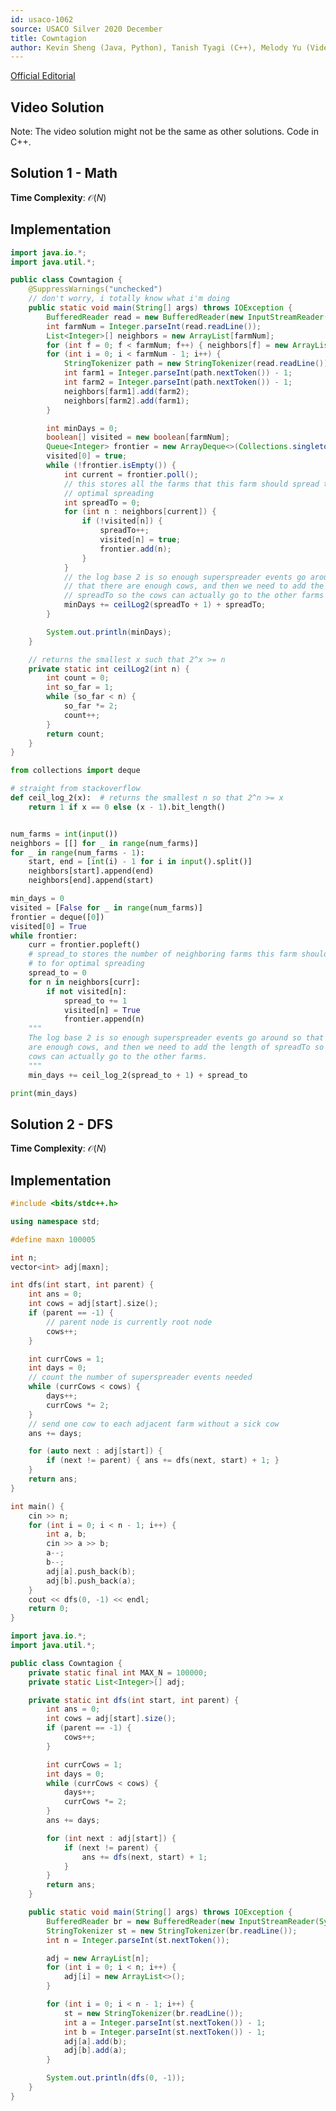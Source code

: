 ```yaml
---
id: usaco-1062
source: USACO Silver 2020 December
title: Cowntagion
author: Kevin Sheng (Java, Python), Tanish Tyagi (C++), Melody Yu (Video), David (Java Sol 2)
---
```


[Official Editorial](http://www.usaco.org/current/data/sol_prob1_silver_dec20.html)

## Video Solution

Note: The video solution might not be the same as other solutions. Code in C++.

<YouTube id="8gZY9ARwLVI" />

## Solution 1 - Math

**Time Complexity**: $\mathcal O(N)$

## Implementation

<LanguageSection>

<JavaSection>

```java
import java.io.*;
import java.util.*;

public class Cowntagion {
	@SuppressWarnings("unchecked")
	// don't worry, i totally know what i'm doing
	public static void main(String[] args) throws IOException {
		BufferedReader read = new BufferedReader(new InputStreamReader(System.in));
		int farmNum = Integer.parseInt(read.readLine());
		List<Integer>[] neighbors = new ArrayList[farmNum];
		for (int f = 0; f < farmNum; f++) { neighbors[f] = new ArrayList<>(); }
		for (int i = 0; i < farmNum - 1; i++) {
			StringTokenizer path = new StringTokenizer(read.readLine());
			int farm1 = Integer.parseInt(path.nextToken()) - 1;
			int farm2 = Integer.parseInt(path.nextToken()) - 1;
			neighbors[farm1].add(farm2);
			neighbors[farm2].add(farm1);
		}

		int minDays = 0;
		boolean[] visited = new boolean[farmNum];
		Queue<Integer> frontier = new ArrayDeque<>(Collections.singletonList(0));
		visited[0] = true;
		while (!frontier.isEmpty()) {
			int current = frontier.poll();
			// this stores all the farms that this farm should spread to for
			// optimal spreading
			int spreadTo = 0;
			for (int n : neighbors[current]) {
				if (!visited[n]) {
					spreadTo++;
					visited[n] = true;
					frontier.add(n);
				}
			}
			// the log base 2 is so enough superspreader events go around so
			// that there are enough cows, and then we need to add the length of
			// spreadTo so the cows can actually go to the other farms
			minDays += ceilLog2(spreadTo + 1) + spreadTo;
		}

		System.out.println(minDays);
	}

	// returns the smallest x such that 2^x >= n
	private static int ceilLog2(int n) {
		int count = 0;
		int so_far = 1;
		while (so_far < n) {
			so_far *= 2;
			count++;
		}
		return count;
	}
}
```

</JavaSection>

<PySection>

```py
from collections import deque

# straight from stackoverflow
def ceil_log_2(x):  # returns the smallest n so that 2^n >= x
	return 1 if x == 0 else (x - 1).bit_length()


num_farms = int(input())
neighbors = [[] for _ in range(num_farms)]
for _ in range(num_farms - 1):
	start, end = [int(i) - 1 for i in input().split()]
	neighbors[start].append(end)
	neighbors[end].append(start)

min_days = 0
visited = [False for _ in range(num_farms)]
frontier = deque([0])
visited[0] = True
while frontier:
	curr = frontier.popleft()
	# spread_to stores the number of neighboring farms this farm should spread
	# to for optimal spreading
	spread_to = 0
	for n in neighbors[curr]:
		if not visited[n]:
			spread_to += 1
			visited[n] = True
			frontier.append(n)
	"""
	The log base 2 is so enough superspreader events go around so that there
	are enough cows, and then we need to add the length of spreadTo so the
	cows can actually go to the other farms.
	"""
	min_days += ceil_log_2(spread_to + 1) + spread_to

print(min_days)
```

</PySection>

</LanguageSection>

## Solution 2 - DFS

**Time Complexity**: $\mathcal O(N)$

## Implementation

<LanguageSection>

<CPPSection>

```cpp
#include <bits/stdc++.h>

using namespace std;

#define maxn 100005

int n;
vector<int> adj[maxn];

int dfs(int start, int parent) {
	int ans = 0;
	int cows = adj[start].size();
	if (parent == -1) {
		// parent node is currently root node
		cows++;
	}

	int currCows = 1;
	int days = 0;
	// count the number of superspreader events needed
	while (currCows < cows) {
		days++;
		currCows *= 2;
	}
	// send one cow to each adjacent farm without a sick cow
	ans += days;

	for (auto next : adj[start]) {
		if (next != parent) { ans += dfs(next, start) + 1; }
	}
	return ans;
}

int main() {
	cin >> n;
	for (int i = 0; i < n - 1; i++) {
		int a, b;
		cin >> a >> b;
		a--;
		b--;
		adj[a].push_back(b);
		adj[b].push_back(a);
	}
	cout << dfs(0, -1) << endl;
	return 0;
}
```

</CPPSection>
<JavaSection>

```java
import java.io.*;
import java.util.*;

public class Cowntagion {
    private static final int MAX_N = 100000;
    private static List<Integer>[] adj;

    private static int dfs(int start, int parent) {
        int ans = 0;
        int cows = adj[start].size();
        if (parent == -1) {
            cows++;
        }

        int currCows = 1;
        int days = 0;
        while (currCows < cows) {
            days++;
            currCows *= 2;
        }
        ans += days;

        for (int next : adj[start]) {
            if (next != parent) {
                ans += dfs(next, start) + 1;
            }
        }
        return ans;
    }

    public static void main(String[] args) throws IOException {
        BufferedReader br = new BufferedReader(new InputStreamReader(System.in));
        StringTokenizer st = new StringTokenizer(br.readLine());
        int n = Integer.parseInt(st.nextToken());

        adj = new ArrayList[n];
        for (int i = 0; i < n; i++) {
            adj[i] = new ArrayList<>();
        }

        for (int i = 0; i < n - 1; i++) {
            st = new StringTokenizer(br.readLine());
            int a = Integer.parseInt(st.nextToken()) - 1;
            int b = Integer.parseInt(st.nextToken()) - 1;
            adj[a].add(b);
            adj[b].add(a);
        }

        System.out.println(dfs(0, -1));
    }
}
```

</JavaSection>
</LanguageSection>
